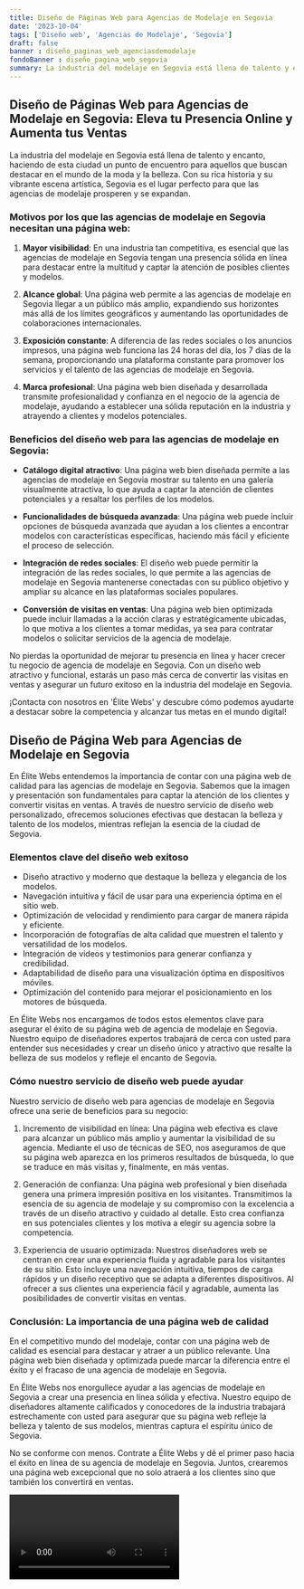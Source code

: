 ```yaml
---
title: Diseño de Páginas Web para Agencias de Modelaje en Segovia
date: '2023-10-04'
tags: ['Diseño web', 'Agencias de Modelaje', 'Segovia']
draft: false
banner : diseño_paginas_web_agenciasdemodelaje
fondoBanner : diseño_pagina_web_segovia
summary: La industria del modelaje en Segovia está llena de talento y encanto, haciendo de esta ciudad un punto de encuentro para aquellos que buscan destacar en el mundo de la moda y la belleza. Con su rica historia y su vibrante escena artística, Segovia es el lugar perfecto para que las agencias de modelaje prosperen y se expandan.
---
```


## Diseño de Páginas Web para Agencias de Modelaje en Segovia: Eleva tu Presencia Online y Aumenta tus Ventas

La industria del modelaje en Segovia está llena de talento y encanto, haciendo de esta ciudad un punto de encuentro para aquellos que buscan destacar en el mundo de la moda y la belleza. Con su rica historia y su vibrante escena artística, Segovia es el lugar perfecto para que las agencias de modelaje prosperen y se expandan.

### Motivos por los que las agencias de modelaje en Segovia necesitan una página web:

1. **Mayor visibilidad**: En una industria tan competitiva, es esencial que las agencias de modelaje en Segovia tengan una presencia sólida en línea para destacar entre la multitud y captar la atención de posibles clientes y modelos.

2. **Alcance global**: Una página web permite a las agencias de modelaje en Segovia llegar a un público más amplio, expandiendo sus horizontes más allá de los límites geográficos y aumentando las oportunidades de colaboraciones internacionales.

3. **Exposición constante**: A diferencia de las redes sociales o los anuncios impresos, una página web funciona las 24 horas del día, los 7 días de la semana, proporcionando una plataforma constante para promover los servicios y el talento de las agencias de modelaje en Segovia.

4. **Marca profesional**: Una página web bien diseñada y desarrollada transmite profesionalidad y confianza en el negocio de la agencia de modelaje, ayudando a establecer una sólida reputación en la industria y atrayendo a clientes y modelos potenciales.

### Beneficios del diseño web para las agencias de modelaje en Segovia:

- **Catálogo digital atractivo**: Una página web bien diseñada permite a las agencias de modelaje en Segovia mostrar su talento en una galería visualmente atractiva, lo que ayuda a captar la atención de clientes potenciales y a resaltar los perfiles de los modelos.

- **Funcionalidades de búsqueda avanzada**: Una página web puede incluir opciones de búsqueda avanzada que ayudan a los clientes a encontrar modelos con características específicas, haciendo más fácil y eficiente el proceso de selección.

- **Integración de redes sociales**: El diseño web puede permitir la integración de las redes sociales, lo que permite a las agencias de modelaje en Segovia mantenerse conectadas con su público objetivo y ampliar su alcance en las plataformas sociales populares.

- **Conversión de visitas en ventas**: Una página web bien optimizada puede incluir llamadas a la acción claras y estratégicamente ubicadas, lo que motiva a los clientes a tomar medidas, ya sea para contratar modelos o solicitar servicios de la agencia de modelaje.

No pierdas la oportunidad de mejorar tu presencia en línea y hacer crecer tu negocio de agencia de modelaje en Segovia. Con un diseño web atractivo y funcional, estarás un paso más cerca de convertir las visitas en ventas y asegurar un futuro exitoso en la industria del modelaje en Segovia.

¡Contacta con nosotros en 'Élite Webs' y descubre cómo podemos ayudarte a destacar sobre la competencia y alcanzar tus metas en el mundo digital!

<GifSeo />

<Cta />

## Diseño de Página Web para Agencias de Modelaje en Segovia

En Élite Webs entendemos la importancia de contar con una página web de calidad para las agencias de modelaje en Segovia. Sabemos que la imagen y presentación son fundamentales para captar la atención de los clientes y convertir visitas en ventas. A través de nuestro servicio de diseño web personalizado, ofrecemos soluciones efectivas que destacan la belleza y talento de los modelos, mientras reflejan la esencia de la ciudad de Segovia.

### Elementos clave del diseño web exitoso

- Diseño atractivo y moderno que destaque la belleza y elegancia de los modelos.
- Navegación intuitiva y fácil de usar para una experiencia óptima en el sitio web.
- Optimización de velocidad y rendimiento para cargar de manera rápida y eficiente.
- Incorporación de fotografías de alta calidad que muestren el talento y versatilidad de los modelos.
- Integración de videos y testimonios para generar confianza y credibilidad.
- Adaptabilidad de diseño para una visualización óptima en dispositivos móviles.
- Optimización del contenido para mejorar el posicionamiento en los motores de búsqueda.

En Élite Webs nos encargamos de todos estos elementos clave para asegurar el éxito de su página web de agencia de modelaje en Segovia. Nuestro equipo de diseñadores expertos trabajará de cerca con usted para entender sus necesidades y crear un diseño único y atractivo que resalte la belleza de sus modelos y refleje el encanto de Segovia.

### Cómo nuestro servicio de diseño web puede ayudar

Nuestro servicio de diseño web para agencias de modelaje en Segovia ofrece una serie de beneficios para su negocio:

1. Incremento de visibilidad en línea: Una página web efectiva es clave para alcanzar un público más amplio y aumentar la visibilidad de su agencia. Mediante el uso de técnicas de SEO, nos aseguramos de que su página web aparezca en los primeros resultados de búsqueda, lo que se traduce en más visitas y, finalmente, en más ventas.

2. Generación de confianza: Una página web profesional y bien diseñada genera una primera impresión positiva en los visitantes. Transmitimos la esencia de su agencia de modelaje y su compromiso con la excelencia a través de un diseño atractivo y cuidado al detalle. Esto crea confianza en sus potenciales clientes y los motiva a elegir su agencia sobre la competencia.

3. Experiencia de usuario optimizada: Nuestros diseñadores web se centran en crear una experiencia fluida y agradable para los visitantes de su sitio. Esto incluye una navegación intuitiva, tiempos de carga rápidos y un diseño receptivo que se adapta a diferentes dispositivos. Al ofrecer a sus clientes una experiencia fácil y agradable, aumenta las posibilidades de convertir visitas en ventas.

### Conclusión: La importancia de una página web de calidad

En el competitivo mundo del modelaje, contar con una página web de calidad es esencial para destacar y atraer a un público relevante. Una página web bien diseñada y optimizada puede marcar la diferencia entre el éxito y el fracaso de una agencia de modelaje en Segovia.

En Élite Webs nos enorgullece ayudar a las agencias de modelaje en Segovia a crear una presencia en línea sólida y efectiva. Nuestro equipo de diseñadores altamente calificados y conocedores de la industria trabajará estrechamente con usted para asegurar que su página web refleje la belleza y talento de sus modelos, mientras captura el espíritu único de Segovia.

No se conforme con menos. Contrate a Élite Webs y dé el primer paso hacia el éxito en línea de su agencia de modelaje en Segovia. Juntos, crearemos una página web excepcional que no solo atraerá a los clientes sino que también los convertirá en ventas.

<Video />

<CtaBot job='Agencias de Modelaje' city='Segovia'/>

<Gmaps query='Segovia+españa+maps' />